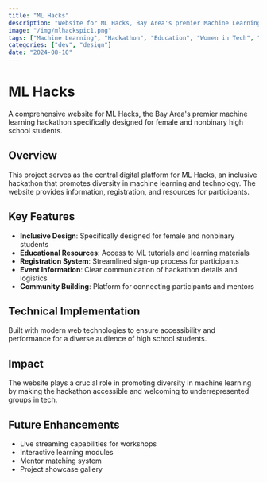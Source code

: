 ```yaml
---
title: "ML Hacks"
description: "Website for ML Hacks, Bay Area's premier Machine Learning focused hackathon for female and nonbinary high school students."
image: "/img/mlhackspic1.png"
tags: ["Machine Learning", "Hackathon", "Education", "Women in Tech", "Web Development", "Event Website", "Diversity"]
categories: ["dev", "design"]
date: "2024-08-10"
---
```


# ML Hacks

A comprehensive website for ML Hacks, the Bay Area's premier machine learning hackathon specifically designed for female and nonbinary high school students.

## Overview

This project serves as the central digital platform for ML Hacks, an inclusive hackathon that promotes diversity in machine learning and technology. The website provides information, registration, and resources for participants.

## Key Features

- **Inclusive Design**: Specifically designed for female and nonbinary students
- **Educational Resources**: Access to ML tutorials and learning materials
- **Registration System**: Streamlined sign-up process for participants
- **Event Information**: Clear communication of hackathon details and logistics
- **Community Building**: Platform for connecting participants and mentors

## Technical Implementation

Built with modern web technologies to ensure accessibility and performance for a diverse audience of high school students.

## Impact

The website plays a crucial role in promoting diversity in machine learning by making the hackathon accessible and welcoming to underrepresented groups in tech.

## Future Enhancements

- Live streaming capabilities for workshops
- Interactive learning modules
- Mentor matching system
- Project showcase gallery 